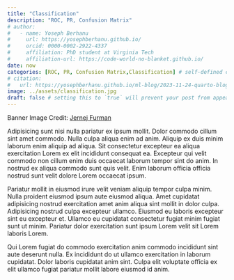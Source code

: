 ```yaml
---
title: "Classification"
description: "ROC, PR, Confusion Matrix"
# author:
#   - name: Yoseph Berhanu
#     url: https://yosephberhanu.github.io/
#     orcid: 0000-0002-2922-4337
#     affiliation: PhD student at Virginia Tech
#     affiliation-url: https://code-world-no-blanket.github.io/
date: now
categories: [ROC, PR, Confusion Matrix,Classification] # self-defined categories
# citation: 
#   url: https://yosephberhanu.github.io/ml-blog/2023-11-24-quarto-blogs/ 
image: ../assets/classification.jpg
draft: false # setting this to `true` will prevent your post from appearing on your listing page until you're ready!
---
```

Banner Image Credit: [Jernej Furman](https://www.flickr.com/photos/91261194@N06/)


Adipisicing sunt nisi nulla pariatur ex ipsum mollit. Dolor commodo cillum sint amet commodo. Nulla culpa aliqua enim ad anim. Aliquip ex duis minim laborum enim aliquip ad aliqua. Sit consectetur excepteur ea aliqua exercitation Lorem ex elit incididunt consequat ea.
Excepteur qui velit commodo non cillum enim duis occaecat laborum tempor sint do anim. In nostrud ex aliqua commodo sunt quis velit. Enim laborum officia officia nostrud sunt velit dolore Lorem occaecat ipsum.

Pariatur mollit in eiusmod irure velit veniam aliquip tempor culpa minim. Nulla proident eiusmod ipsum aute eiusmod aliqua. Amet cupidatat adipisicing nostrud exercitation amet anim aliqua sint mollit in dolor culpa.
Adipisicing nostrud culpa excepteur ullamco. Eiusmod eu laboris excepteur sint eu excepteur et. Ullamco eu cupidatat consectetur fugiat minim fugiat sunt ut minim. Pariatur dolor exercitation sunt ipsum Lorem velit sit Lorem laboris Lorem.

Qui Lorem fugiat do commodo exercitation anim commodo incididunt sint aute deserunt nulla. Ex incididunt do ut ullamco exercitation in laborum cupidatat. Dolor laboris cupidatat anim sint. Culpa elit voluptate officia ex elit ullamco fugiat pariatur mollit labore eiusmod id anim.